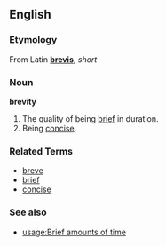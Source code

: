 ==English==
===Etymology===
From Latin '''[[brevis]]''', ''short''
===Noun===
'''brevity'''

#The quality of being [[brief]] in duration. 
#Being [[concise]]. 

===Related Terms===
*[[breve]]
*[[brief]]
*[[concise]]

===See also===
*[[usage:Brief amounts of time]]